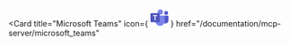 <Card
  title="Microsoft Teams"
  icon={
    <svg xmlns="http://www.w3.org/2000/svg" viewBox="0 0 2228.833 2073.333" width="32px" height="32px">
      <path fill="#5059C9" d="M1554.637,777.5h575.713c54.391,0,98.483,44.092,98.483,98.483v524.398c0,199.901-162.051,361.952-361.952,361.952h-1.711c-199.901,0.028-361.975-162-362.004-361.901V828.971C1503.167,800.544,1526.211,777.5,1554.637,777.5z"/>
      <circle fill="#5059C9" cx="1943.75" cy="440.583" r="233.25"/>
      <circle fill="#7B83EB" cx="1218.083" cy="336.917" r="336.917"/>
      <path fill="#7B83EB" d="M1667.323,777.5H717.01c-53.743,1.33-96.257,45.931-95.01,99.676v598.105c-7.505,322.519,247.657,590.16,570.167,598.053c322.51-7.893,577.671-275.534,570.167-598.053V877.176C1763.579,823.431,1721.066,778.83,1667.323,777.5z"/>
      <path fill="#4d55bd" d="M95.01,466.5h950.312c52.473,0,95.01,42.538,95.01,95.01v950.312c0,52.473-42.538,95.01-95.01,95.01H95.01c-52.473,0-95.01-42.538-95.01-95.01V561.51C0,509.038,42.538,466.5,95.01,466.5z"/>
      <path fill="#FFF" d="M820.211,828.193H630.241v517.297H509.211V828.193H320.123V727.844h500.088V828.193z"/>
    </svg>
  }
  href="/documentation/mcp-server/microsoft_teams"
></Card>